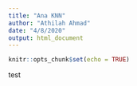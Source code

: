 ```yaml
---
title: "Ana KNN"
author: "Athilah Ahmad"
date: "4/8/2020"
output: html_document
---
```


```r
knitr::opts_chunk$set(echo = TRUE)
```
test